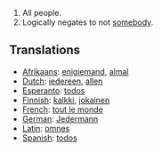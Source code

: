 #All people.
#Logically negates to not [[somebody]].

==Translations==
*[[Afrikaans]]: [[enigiemand]], [[almal]]
*[[Dutch]]: [[iedereen]], [[allen]]
*[[Esperanto]]: [[todos]]
*[[Finnish]]: [[kaikki]], [[jokainen]]
*[[French]]: [[tout le monde]]
*[[German]]: [[Jedermann]]
*[[Latin]]: [[omnes]]
*[[Spanish]]: [[todos]]